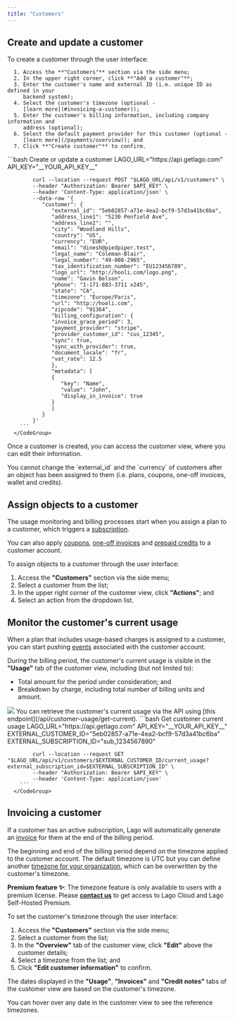 ```yaml
---
title: "Customers"
---
```


## Create and update a customer[](#create-and-update-a-customer "Direct link to heading")
<Tabs>
  <Tab title="Dashboard">
      To create a customer through the user interface:

      1. Access the **"Customers"** section via the side menu;
      2. In the upper right corner, click **"Add a customer"**;
      3. Enter the customer's name and external ID (i.e. unique ID as defined in your
         backend system);
      4. Select the customer's timezone (optional -
         [learn more](#invoicing-a-customer));
      5. Enter the customer's billing information, including company information and
         address (optional);
      6. Select the default payment provider for this customer (optional -
         [learn more](/payments/overview)); and
      7. Click **"Create customer"** to confirm.

  </Tab>
  <Tab title="API">
      <CodeGroup>
        ```bash Create or update a customer
            LAGO_URL="https://api.getlago.com"
            API_KEY="__YOUR_API_KEY__"

            curl --location --request POST "$LAGO_URL/api/v1/customers" \
            --header "Authorization: Bearer $API_KEY" \
            --header 'Content-Type: application/json' \
            --data-raw '{
               "customer": {
                  "external_id": "5eb02857-a71e-4ea2-bcf9-57d3a41bc6ba",
                  "address_line1": "5230 Penfield Ave",
                  "address_line2": "",
                  "city": "Woodland Hills",
                  "country": "US",
                  "currency": "EUR",
                  "email": "dinesh@piedpiper.test",
                  "legal_name": "Coleman-Blair",
                  "legal_number": "49-008-2965",
                  "tax_identification_number": "EU123456789",
                  "logo_url": "http://hooli.com/logo.png",
                  "name": "Gavin Belson",
                  "phone": "1-171-883-3711 x245",
                  "state": "CA",
                  "timezone": "Europe/Paris",
                  "url": "http://hooli.com",
                  "zipcode": "91364",
                  "billing_configuration": {
                  "invoice_grace_period": 3,
                  "payment_provider": "stripe",
                  "provider_customer_id": "cus_12345",
                  "sync": true,
                  "sync_with_provider": true,
                  "document_locale": "fr",
                  "vat_rate": 12.5
                  },
                  "metadata": [
                  {
                     "key": "Name",
                     "value": "John",
                     "display_in_invoice": true
                  }
                  ]
               }
            }'
        ```
      </CodeGroup>
  </Tab>
</Tabs>

Once a customer is created, you can access the customer view, where you can edit their information.

<Warning>
  You cannot change the `external_id` and the `currency` of customers after an object has been
  assigned to them (i.e. plans, coupons, one-off invoices, wallet and credits).
</Warning>

## Assign objects to a customer[](#assign-objects-to-a-customer "Direct link to heading")

The usage monitoring and billing processes start when you assign a plan to a
customer, which triggers a [subscription](/plans/subscriptions).

You can also apply [coupons](/coupons), [one-off invoices](/add-ons) and
[prepaid credits](/prepaid-credits) to a customer account.

To assign objects to a customer through the user interface:

1. Access the **"Customers"** section via the side menu;
2. Select a customer from the list;
3. In the upper right corner of the customer view, click **"Actions"**; and
4. Select an action from the dropdown list.

## Monitor the customer's current usage[](#monitor-the-customers-current-usage "Direct link to heading")

When a plan that includes usage-based charges is assigned to a customer, you can
start pushing [events](/ingesting-events) associated with the customer account.

During the billing period, the customer's current usage is visible in the
**"Usage"** tab of the customer view, including (but not limited to):

- Total amount for the period under consideration; and
- Breakdown by charge, including total number of billing units and amount.

<Tabs>
  <Tab title="Dashboard">
   <Frame caption="Fetch customer's current usage">
      <img src="/guide/images/customer-current-usage-28893d7bd2e44ae054012ffa8e3cc69b.png" />
    </Frame>
  </Tab>
  <Tab title="API">
   You can retrieve the customer's current usage via the API using [this endpoint](/api/customer-usage/get-current).
      <CodeGroup>
        ```bash Get customer current usage
            LAGO_URL="https://api.getlago.com"
            API_KEY="__YOUR_API_KEY__"
            EXTERNAL_CUSTOMER_ID="5eb02857-a71e-4ea2-bcf9-57d3a41bc6ba"
            EXTERNAL_SUBSCRIPTION_ID="sub_1234567890"

            curl --location --request GET "$LAGO_URL/api/v1/customers/$EXTERNAL_CUSTOMER_ID/current_usage?external_subscription_id=$EXTERNAL_SUBSCRIPTION_ID" \
            --header "Authorization: Bearer $API_KEY" \
            --header 'Content-Type: application/json'
        ```
      </CodeGroup>
  </Tab>
</Tabs>

## Invoicing a customer[](#invoicing-a-customer "Direct link to heading")

If a customer has an active subscription, Lago will automatically generate an
[invoice](/invoicing/overview) for them at the end of the billing period.

The beginning and end of the billing period depend on the timezone applied to
the customer account. The default timezone is UTC but you can define another
[timezone for your organization](/changelog/timezones), which can be overwritten
by the customer's timezone.

<Note>**Premium feature ✨**: The timezone feature is only available to users with a premium license. Please
**[contact us](mailto:hello@getlago.com)** to get access to Lago Cloud and Lago
Self-Hosted Premium.</Note>

To set the customer's timezone through the user interface:

1. Access the **"Customers"** section via the side menu;
2. Select a customer from the list;
3. In the **"Overview"** tab of the customer view, click **"Edit"** above the
   customer details;
4. Select a timezone from the list; and
5. Click **"Edit customer information"** to confirm.

The dates displayed in the **"Usage"**, **"Invoices"** and **"Credit notes"**
tabs of the customer view are based on the customer's timezone.

<Tip>
  You can hover over any date in the customer view to see the reference
  timezones.
</Tip>

